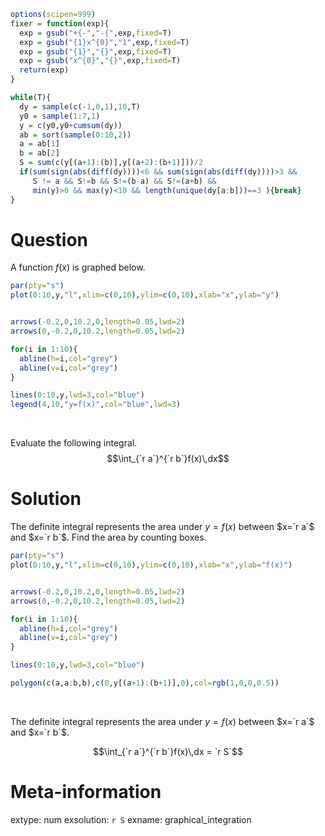 ```r
options(scipen=999)
fixer = function(exp){
  exp = gsub("+{-","-{",exp,fixed=T)
  exp = gsub("{1}x^{0}","1",exp,fixed=T)
  exp = gsub("{1}","{}",exp,fixed=T)
  exp = gsub("x^{0}","{}",exp,fixed=T)
  return(exp)
}

while(T){
  dy = sample(c(-1,0,1),10,T)
  y0 = sample(1:7,1)
  y = c(y0,y0+cumsum(dy))
  ab = sort(sample(0:10,2))
  a = ab[1]
  b = ab[2]
  S = sum(c(y[(a+1):(b)],y[(a+2):(b+1)]))/2
  if(sum(sign(abs(diff(dy))))<6 && sum(sign(abs(diff(dy))))>3 &&
     S != a && S!=b && S!=(b-a) && S!=(a+b) &&
     min(y)>0 && max(y)<10 && length(unique(dy[a:b]))==3 ){break}
}


```

Question
========

A function $f(x)$ is graphed below.

```r
par(pty="s")
plot(0:10,y,"l",xlim=c(0,10),ylim=c(0,10),xlab="x",ylab="y")


arrows(-0.2,0,10.2,0,length=0.05,lwd=2)
arrows(0,-0.2,0,10.2,length=0.05,lwd=2)

for(i in 1:10){
  abline(h=i,col="grey")
  abline(v=i,col="grey")
}

lines(0:10,y,lwd=3,col="blue")
legend(4,10,"y=f(x)",col="blue",lwd=3)

```
\

Evaluate the following integral.
$$\int_{`r a`}^{`r b`}f(x)\,dx$$


Solution
========

The definite integral represents the area under $y=f(x)$ between $x=`r a`$ and $x=`r b`$. Find the area by counting boxes.

```r
par(pty="s")
plot(0:10,y,"l",xlim=c(0,10),ylim=c(0,10),xlab="x",ylab="f(x)")


arrows(-0.2,0,10.2,0,length=0.05,lwd=2)
arrows(0,-0.2,0,10.2,length=0.05,lwd=2)

for(i in 1:10){
  abline(h=i,col="grey")
  abline(v=i,col="grey")
}

lines(0:10,y,lwd=3,col="blue")

polygon(c(a,a:b,b),c(0,y[(a+1):(b+1)],0),col=rgb(1,0,0,0.5))

```
\

The definite integral represents the area under $y=f(x)$ between $x=`r a`$ and $x=`r b`$.

$$\int_{`r a`}^{`r b`}f(x)\,dx = `r S`$$



Meta-information
============
extype: num
exsolution: `r S`
exname: graphical_integration